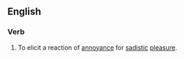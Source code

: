 ==English==
{{rfe|en}}

===Verb===
{{en-verb|gets a rise|getting a rise|got a rise|got a rise}}
# To elicit a reaction of [[annoyance]] for [[sadistic]] [[pleasure]].
